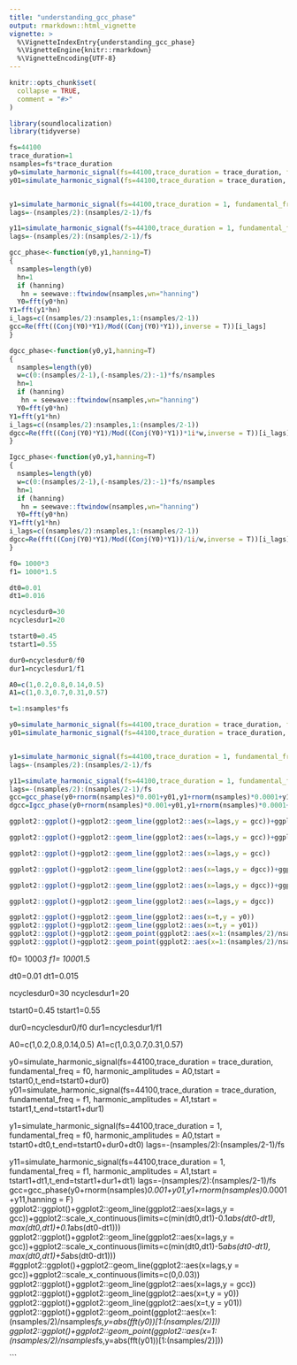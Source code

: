 ```yaml
---
title: "understanding_gcc_phase"
output: rmarkdown::html_vignette
vignette: >
  %\VignetteIndexEntry{understanding_gcc_phase}
  %\VignetteEngine{knitr::rmarkdown}
  %\VignetteEncoding{UTF-8}
---
```


```r
knitr::opts_chunk$set(
  collapse = TRUE,
  comment = "#>"
)
```

```r
library(soundlocalization)
library(tidyverse)
```

```r
fs=44100
trace_duration=1
nsamples=fs*trace_duration
y0=simulate_harmonic_signal(fs=44100,trace_duration = trace_duration, fundamental_freq = 1000, harmonic_amplitudes = c(1,0.2,0.8,0.02,0.7,0.1,0.4,0.1),tstart = 0.1,t_end=0.4)
y01=simulate_harmonic_signal(fs=44100,trace_duration = trace_duration, fundamental_freq = pi*1000, harmonic_amplitudes = c(1,0.2,0.8,0.02,0.7,0.1,0.4,0.1),tstart = 0.3,t_end=0.3+pi*0.01)


y1=simulate_harmonic_signal(fs=44100,trace_duration = 1, fundamental_freq = 1000, harmonic_amplitudes = c(1,0.2,0.8,0.02,0.7,0.1,0.4,0.1),tstart = 0.1+0.01,t_end=0.4+0.01)
lags=-(nsamples/2):(nsamples/2-1)/fs

y11=simulate_harmonic_signal(fs=44100,trace_duration = 1, fundamental_freq = pi*1000, harmonic_amplitudes = c(1,0.2,0.8,0.02,0.7,0.1,0.4,0.1),tstart = 0.3+0.02,t_end=0.3+pi*0.01+0.02)
lags=-(nsamples/2):(nsamples/2-1)/fs

gcc_phase<-function(y0,y1,hanning=T)
{
  nsamples=length(y0)
  hn=1
  if (hanning)
   hn = seewave::ftwindow(nsamples,wn="hanning")
  Y0=fft(y0*hn)
Y1=fft(y1*hn)
i_lags=c((nsamples/2):nsamples,1:(nsamples/2-1))
gcc=Re(fft((Conj(Y0)*Y1)/Mod((Conj(Y0)*Y1)),inverse = T))[i_lags]
}

dgcc_phase<-function(y0,y1,hanning=T)
{
  nsamples=length(y0)
  w=c(0:(nsamples/2-1),(-nsamples/2):-1)*fs/nsamples
  hn=1
  if (hanning)
   hn = seewave::ftwindow(nsamples,wn="hanning")
  Y0=fft(y0*hn)
Y1=fft(y1*hn)
i_lags=c((nsamples/2):nsamples,1:(nsamples/2-1))
dgcc=Re(fft((Conj(Y0)*Y1)/Mod((Conj(Y0)*Y1))*1i*w,inverse = T))[i_lags]
}

Igcc_phase<-function(y0,y1,hanning=T)
{
  nsamples=length(y0)
  w=c(0:(nsamples/2-1),(-nsamples/2):-1)*fs/nsamples
  hn=1
  if (hanning)
   hn = seewave::ftwindow(nsamples,wn="hanning")
  Y0=fft(y0*hn)
Y1=fft(y1*hn)
i_lags=c((nsamples/2):nsamples,1:(nsamples/2-1))
dgcc=Re(fft((Conj(Y0)*Y1)/Mod((Conj(Y0)*Y1))/1i/w,inverse = T))[i_lags]
}


```




```r

f0= 1000*3
f1= 1000*1.5

dt0=0.01
dt1=0.016

ncyclesdur0=30
ncyclesdur1=20

tstart0=0.45
tstart1=0.55

dur0=ncyclesdur0/f0
dur1=ncyclesdur1/f1

A0=c(1,0.2,0.8,0.14,0.5)
A1=c(1,0.3,0.7,0.31,0.57)

t=1:nsamples*fs

y0=simulate_harmonic_signal(fs=44100,trace_duration = trace_duration, fundamental_freq = f0, harmonic_amplitudes = A0,tstart = tstart0,t_end=tstart0+dur0)
y01=simulate_harmonic_signal(fs=44100,trace_duration = trace_duration, fundamental_freq = f1, harmonic_amplitudes = A1,tstart = tstart1,t_end=tstart1+dur1)


y1=simulate_harmonic_signal(fs=44100,trace_duration = 1, fundamental_freq = f0, harmonic_amplitudes = A0,tstart = tstart0+dt0,t_end=tstart0+dur0+dt0)
lags=-(nsamples/2):(nsamples/2-1)/fs

y11=simulate_harmonic_signal(fs=44100,trace_duration = 1, fundamental_freq = f1, harmonic_amplitudes = A1,tstart = tstart1+dt1,t_end=tstart1+dur1+dt1)
lags=-(nsamples/2):(nsamples/2-1)/fs
gcc=gcc_phase(y0+rnorm(nsamples)*0.001+y01,y1+rnorm(nsamples)*0.0001+y11,hanning = T)
dgcc=Igcc_phase(y0+rnorm(nsamples)*0.001+y01,y1+rnorm(nsamples)*0.0001+y11,hanning = T)

ggplot2::ggplot()+ggplot2::geom_line(ggplot2::aes(x=lags,y = gcc))+ggplot2::scale_x_continuous(limits=c(min(dt0,dt1)-0.1*abs(dt0-dt1), max(dt0,dt1)+0.1*abs(dt0-dt1)))

ggplot2::ggplot()+ggplot2::geom_line(ggplot2::aes(x=lags,y = gcc))+ggplot2::scale_x_continuous(limits=c(min(dt0,dt1)-5*abs(dt0-dt1), max(dt0,dt1)+5*abs(dt0-dt1)))

ggplot2::ggplot()+ggplot2::geom_line(ggplot2::aes(x=lags,y = gcc))

ggplot2::ggplot()+ggplot2::geom_line(ggplot2::aes(x=lags,y = dgcc))+ggplot2::scale_x_continuous(limits=c(min(dt0,dt1)-0.1*abs(dt0-dt1), max(dt0,dt1)+0.1*abs(dt0-dt1)))

ggplot2::ggplot()+ggplot2::geom_line(ggplot2::aes(x=lags,y = dgcc))+ggplot2::scale_x_continuous(limits=c(min(dt0,dt1)-5*abs(dt0-dt1), max(dt0,dt1)+5*abs(dt0-dt1)))

ggplot2::ggplot()+ggplot2::geom_line(ggplot2::aes(x=lags,y = dgcc))

ggplot2::ggplot()+ggplot2::geom_line(ggplot2::aes(x=t,y = y0))
ggplot2::ggplot()+ggplot2::geom_line(ggplot2::aes(x=t,y = y01))
ggplot2::ggplot()+ggplot2::geom_point(ggplot2::aes(x=1:(nsamples/2)/nsamples*fs,y=abs(fft(y0))[1:(nsamples/2)]))
ggplot2::ggplot()+ggplot2::geom_point(ggplot2::aes(x=1:(nsamples/2)/nsamples*fs,y=abs(fft(y01))[1:(nsamples/2)]))


```

f0= 1000*3
f1= 1000*1.5

dt0=0.01
dt1=0.015

ncyclesdur0=30
ncyclesdur1=20

tstart0=0.45
tstart1=0.55

dur0=ncyclesdur0/f0
dur1=ncyclesdur1/f1

A0=c(1,0.2,0.8,0.14,0.5)
A1=c(1,0.3,0.7,0.31,0.57)


y0=simulate_harmonic_signal(fs=44100,trace_duration = trace_duration, fundamental_freq = f0, harmonic_amplitudes = A0,tstart = tstart0,t_end=tstart0+dur0)
y01=simulate_harmonic_signal(fs=44100,trace_duration = trace_duration, fundamental_freq = f1, harmonic_amplitudes = A1,tstart = tstart1,t_end=tstart1+dur1)


y1=simulate_harmonic_signal(fs=44100,trace_duration = 1, fundamental_freq = f0, harmonic_amplitudes = A0,tstart = tstart0+dt0,t_end=tstart0+dur0+dt0)
lags=-(nsamples/2):(nsamples/2-1)/fs

y11=simulate_harmonic_signal(fs=44100,trace_duration = 1, fundamental_freq = f1, harmonic_amplitudes = A1,tstart = tstart1+dt1,t_end=tstart1+dur1+dt1)
lags=-(nsamples/2):(nsamples/2-1)/fs
gcc=gcc_phase(y0+rnorm(nsamples)*0.001+y01,y1+rnorm(nsamples)*0.0001+y11,hanning = F)
ggplot2::ggplot()+ggplot2::geom_line(ggplot2::aes(x=lags,y = gcc))+ggplot2::scale_x_continuous(limits=c(min(dt0,dt1)-0.1*abs(dt0-dt1), max(dt0,dt1)+0.1*abs(dt0-dt1)))
ggplot2::ggplot()+ggplot2::geom_line(ggplot2::aes(x=lags,y = gcc))+ggplot2::scale_x_continuous(limits=c(min(dt0,dt1)-5*abs(dt0-dt1), max(dt0,dt1)+5*abs(dt0-dt1)))
#ggplot2::ggplot()+ggplot2::geom_line(ggplot2::aes(x=lags,y = gcc))+ggplot2::scale_x_continuous(limits=c(0,0.03))
ggplot2::ggplot()+ggplot2::geom_line(ggplot2::aes(x=lags,y = gcc))
ggplot2::ggplot()+ggplot2::geom_line(ggplot2::aes(x=t,y = y0))
ggplot2::ggplot()+ggplot2::geom_line(ggplot2::aes(x=t,y = y01))
ggplot2::ggplot()+ggplot2::geom_point(ggplot2::aes(x=1:(nsamples/2)/nsamples*fs,y=abs(fft(y0))[1:(nsamples/2)]))
ggplot2::ggplot()+ggplot2::geom_point(ggplot2::aes(x=1:(nsamples/2)/nsamples*fs,y=abs(fft(y01))[1:(nsamples/2)]))


```


